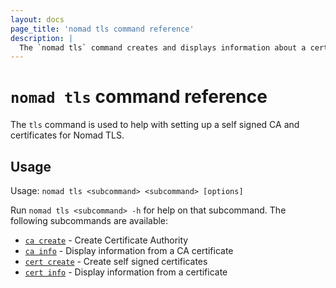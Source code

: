 ```yaml
---
layout: docs
page_title: 'nomad tls command reference'
description: |
  The `nomad tls` command creates and displays information about a certificate authority and self-signed certificate for Nomad's Transport Security Layer (TLS).
---
```


# `nomad tls` command reference

The `tls` command is used to help with setting up a self signed CA and certificates for Nomad TLS.

## Usage

Usage: `nomad tls <subcommand> <subcommand> [options]`

Run `nomad tls <subcommand> -h` for help on that subcommand. The following
subcommands are available:

- [`ca create`][cacreate] - Create Certificate Authority
- [`ca info`][cainfo] - Display information from a CA certificate
- [`cert create`][certcreate] - Create self signed certificates
- [`cert info`][certinfo] - Display information from a certificate

[cacreate]: /nomad/commands/tls/ca-create 'Create Certificate Authority'
[cainfo]: /nomad/commands/tls/ca-info 'Display information from a CA certificate'
[certcreate]: /nomad/commands/tls/cert-create 'Create self signed certificates'
[certinfo]: /nomad/commands/tls/cert-info 'Display information from a certificate'
